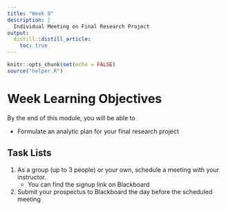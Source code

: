 ```yaml
---
title: "Week 9"
description: |
  Individual Meeting on Final Research Project
output: 
  distill::distill_article:
    toc: true
---
```



```r
knitr::opts_chunk$set(echo = FALSE)
source("helper.R")
```

# Week Learning Objectives

By the end of this module, you will be able to 

- Formulate an analytic plan for your final research project

## Task Lists

1. As a group (up to 3 people) or your own, schedule a meeting with your instructor.
    * You can find the signup link on Blackboard
2. Submit your prospectus to Blackboard the day before the scheduled meeting
